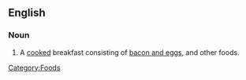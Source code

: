 ==English==

===Noun===
{{en-noun|sg=[[full]] [[English]]|pl=full English}}

# {{idiomatic}} A [[cooked]] breakfast consisting of [[bacon and eggs]], and other foods.

[[Category:Foods]]